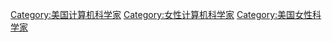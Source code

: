 [[Category:美国计算机科学家|Category:美国计算机科学家]]
[[Category:女性计算机科学家|Category:女性计算机科学家]]
[[Category:美国女性科学家|Category:美国女性科学家]]